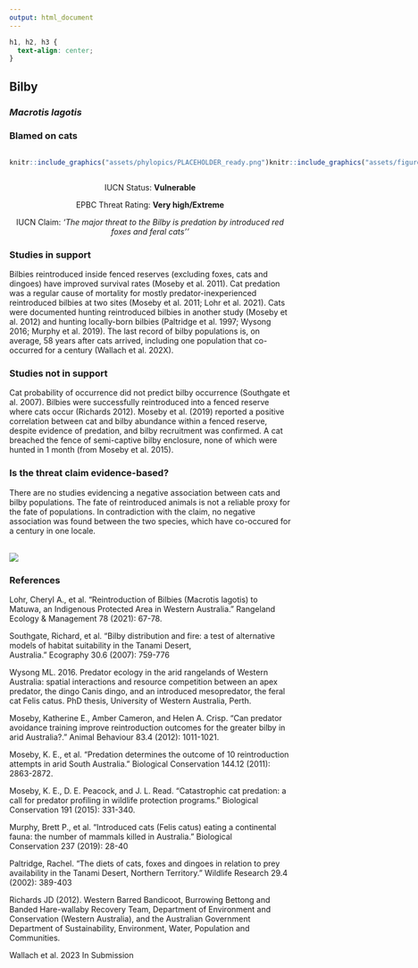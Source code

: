 ```yaml
---
output: html_document
---
```

```css
h1, h2, h3 {
  text-align: center;
}
```

## **Bilby**
### *Macrotis lagotis*
### Blamed on cats

:::: {style="display: flex;"}

::: {}
  ```r
  knitr::include_graphics("assets/phylopics/PLACEHOLDER_ready.png")
  ```
:::

::: {}

:::

::: {}
  ```r
  knitr::include_graphics("assets/figures/Map_Cat_Macrotis lagotis.png")
  ```
:::

::::
<center>
IUCN Status: **Vulnerable**

EPBC Threat Rating: **Very high/Extreme**

IUCN Claim: *'The major threat to the Bilby is predation by introduced red foxes and feral cats''*

</center>

### Studies in support

Bilbies reintroduced inside fenced reserves (excluding foxes, cats and dingoes) have improved survival rates (Moseby et al. 2011). Cat predation was a regular cause of mortality for mostly predator-inexperienced reintroduced bilbies at two sites (Moseby et al. 2011; Lohr et al. 2021). Cats were documented hunting reintroduced bilbies in another study (Moseby et al. 2012) and hunting locally-born bilbies (Paltridge et al. 1997; Wysong 2016; Murphy et al. 2019). The last record of bilby populations is, on average, 58 years after cats arrived, including one population that co-occurred for a century (Wallach et al. 202X).

### Studies not in support

Cat probability of occurrence did not predict bilby occurrence (Southgate et al. 2007). Bilbies were successfully reintroduced into a fenced reserve where cats occur (Richards 2012). Moseby et al. (2019) reported a positive correlation between cat and bilby abundance within a fenced reserve, despite evidence of predation, and bilby recruitment was confirmed. A cat breached the fence of semi-captive bilby enclosure, none of which were hunted in 1 month (from Moseby et al. 2015).

### Is the threat claim evidence-based?

There are no studies evidencing a negative association between  cats and bilby populations. The fate of reintroduced animals is not a reliable proxy for the fate of populations. In contradiction with the claim, no negative association was found between the two species, which have co-occured for a century in one locale.
<br>
<br>

![](assets/figures/Main_Evidence_Cat_Macrotis lagotis.png)

### References

Lohr, Cheryl A., et al. "Reintroduction of Bilbies (Macrotis lagotis) to Matuwa, an Indigenous Protected Area in Western Australia." Rangeland Ecology & Management 78 (2021): 67-78.

Southgate, Richard, et al. "Bilby distribution and fire: a test of alternative models of habitat suitability in the Tanami Desert, Australia." Ecography 30.6 (2007): 759-776

Wysong ML. 2016. Predator ecology in the arid rangelands of Western Australia: spatial interactions and resource competition between an apex predator, the dingo Canis dingo, and an introduced mesopredator, the feral cat Felis catus. PhD thesis, University of Western Australia, Perth.

Moseby, Katherine E., Amber Cameron, and Helen A. Crisp. "Can predator avoidance training improve reintroduction outcomes for the greater bilby in arid Australia?." Animal Behaviour 83.4 (2012): 1011-1021.

Moseby, K. E., et al. "Predation determines the outcome of 10 reintroduction attempts in arid South Australia." Biological Conservation 144.12 (2011): 2863-2872.

Moseby, K. E., D. E. Peacock, and J. L. Read. "Catastrophic cat predation: a call for predator profiling in wildlife protection programs." Biological Conservation 191 (2015): 331-340.

Murphy, Brett P., et al. "Introduced cats (Felis catus) eating a continental fauna: the number of mammals killed in Australia." Biological Conservation 237 (2019): 28-40

Paltridge, Rachel. "The diets of cats, foxes and dingoes in relation to prey availability in the Tanami Desert, Northern Territory." Wildlife Research 29.4 (2002): 389-403

Richards JD (2012). Western Barred Bandicoot, Burrowing Bettong and Banded Hare-wallaby Recovery Team, Department of Environment and Conservation (Western Australia), and the Australian Government Department of Sustainability, Environment, Water, Population and Communities.

Wallach et al. 2023 In Submission


